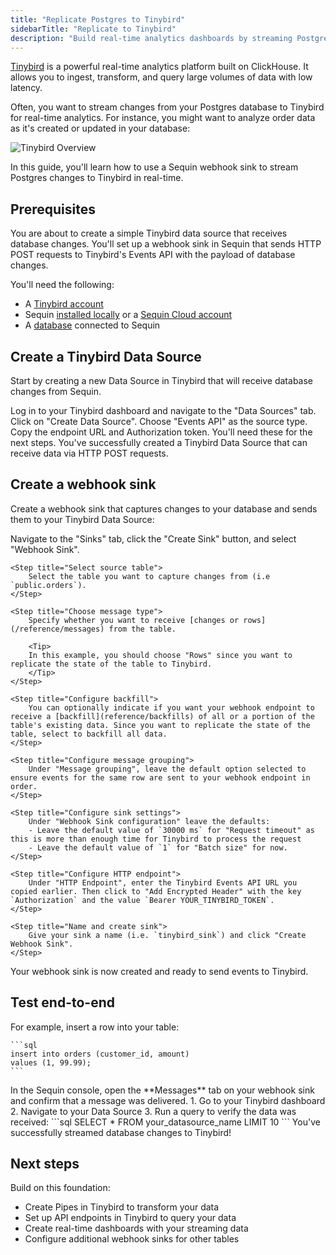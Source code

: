 ```yaml
---
title: "Replicate Postgres to Tinybird"
sidebarTitle: "Replicate to Tinybird"
description: "Build real-time analytics dashboards by streaming Postgres data to Tinybird."
---
```


[Tinybird](https://www.tinybird.co/) is a powerful real-time analytics platform built on ClickHouse. It allows you to ingest, transform, and query large volumes of data with low latency.

Often, you want to stream changes from your Postgres database to Tinybird for real-time analytics. For instance, you might want to analyze order data as it's created or updated in your database:

<Frame>
  <img src="/images/guides/tinybird/send-with-sequin.svg" alt="Tinybird Overview" />
</Frame>

In this guide, you'll learn how to use a Sequin webhook sink to stream Postgres changes to Tinybird in real-time.

## Prerequisites

You are about to create a simple Tinybird data source that receives database changes. You'll set up a webhook sink in Sequin that sends HTTP POST requests to Tinybird's Events API with the payload of database changes.

You'll need the following:

- A [Tinybird account](https://www.tinybird.co/)
- Sequin [installed locally](/quickstart/webhooks) or a [Sequin Cloud account](https://console.sequinstream.com/register)
- A [database](/connect-postgres) connected to Sequin

## Create a Tinybird Data Source

Start by creating a new Data Source in Tinybird that will receive database changes from Sequin.

<Steps titleSize="h3">
  <Step title="Log in to Tinybird">
    Log in to your Tinybird dashboard and navigate to the "Data Sources" tab.
  </Step>

  <Step title="Create new Data Source">
    Click on "Create Data Source".
  </Step>

  <Step title="Select source type">
    Choose "Events API" as the source type.
  </Step>

  <Step title="Copy credentials">
    Copy the endpoint URL and Authorization token. You'll need these for the next steps.
  </Step>
</Steps>

<Check>
You've successfully created a Tinybird Data Source that can receive data via HTTP POST requests.
</Check>

## Create a webhook sink

Create a webhook sink that captures changes to your database and sends them to your Tinybird Data Source:

<Steps titleSize="h3">
    <Step title="Create a new sink">
        Navigate to the "Sinks" tab, click the "Create Sink" button, and select "Webhook Sink".
    </Step>

    <Step title="Select source table">
        Select the table you want to capture changes from (i.e `public.orders`).
    </Step>

    <Step title="Choose message type">
        Specify whether you want to receive [changes or rows](/reference/messages) from the table.

        <Tip>
        In this example, you should choose "Rows" since you want to replicate the state of the table to Tinybird.
        </Tip>
    </Step>

    <Step title="Configure backfill">
        You can optionally indicate if you want your webhook endpoint to receive a [backfill](reference/backfills) of all or a portion of the table's existing data. Since you want to replicate the state of the table, select to backfill all data.
    </Step>

    <Step title="Configure message grouping">
        Under "Message grouping", leave the default option selected to ensure events for the same row are sent to your webhook endpoint in order.
    </Step>

    <Step title="Configure sink settings">
        Under "Webhook Sink configuration" leave the defaults:
        - Leave the default value of `30000 ms` for "Request timeout" as this is more than enough time for Tinybird to process the request
        - Leave the default value of `1` for "Batch size" for now.
    </Step>

    <Step title="Configure HTTP endpoint">
        Under "HTTP Endpoint", enter the Tinybird Events API URL you copied earlier. Then click to "Add Encrypted Header" with the key `Authorization` and the value `Bearer YOUR_TINYBIRD_TOKEN`.
    </Step>

    <Step title="Name and create sink">
        Give your sink a name (i.e. `tinybird_sink`) and click "Create Webhook Sink".
    </Step>
</Steps>

<Check>
Your webhook sink is now created and ready to send events to Tinybird.
</Check>

## Test end-to-end
<Steps titleSize="h3">
  <Step title="Create a row in your database">
    For example, insert a row into your table:

    ```sql
    insert into orders (customer_id, amount)
    values (1, 99.99);
    ```
  </Step>

  <Step title="Trace the change in the Sequin dashboard">
    In the Sequin console, open the **Messages** tab on your webhook sink and confirm that a message was delivered.
  </Step>

  <Step title="Confirm the data in Tinybird">
    1. Go to your Tinybird dashboard
    2. Navigate to your Data Source
    3. Run a query to verify the data was received:
    ```sql
    SELECT * FROM your_datasource_name
    LIMIT 10
    ```
  </Step>
</Steps>

<Check>
You've successfully streamed database changes to Tinybird!
</Check>

## Next steps

Build on this foundation:

- Create Pipes in Tinybird to transform your data
- Set up API endpoints in Tinybird to query your data
- Create real-time dashboards with your streaming data
- Configure additional webhook sinks for other tables